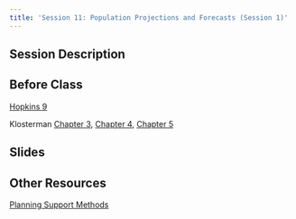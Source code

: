 ```yaml
---
title: 'Session 11: Population Projections and Forecasts (Session 1)'
---
```


## Session Description

## Before Class

[Hopkins 9](https://uofi.box.com/s/p251aw1783lqevufdh137w8vogouv92q)

Klosterman [Chapter 3](https://uofi.box.com/s/q46d20tpwa5eynoqvcckon1c86yijr1y), [Chapter 4](https://uofi.box.com/s/8iueatbw3l3qebvfu9nesufzpvwntg0q), [Chapter 5](https://uofi.box.com/s/x0orydmrxcxaecmj4vyevwo398dtzeg6)

## Slides

## Other Resources

[Planning Support Methods](https://planningsupport.org)